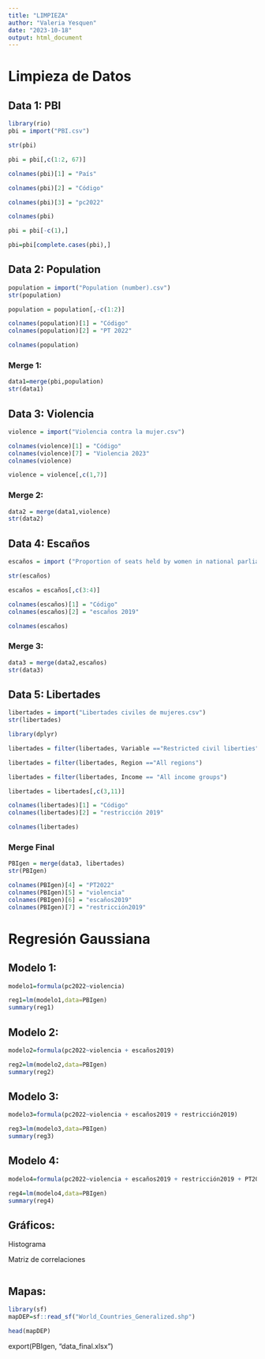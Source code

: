 ```yaml
---
title: "LIMPIEZA"
author: "Valeria Yesquen"
date: "2023-10-18"
output: html_document
---
```


# Limpieza de Datos

## Data 1: PBI

```r
library(rio)
pbi = import("PBI.csv")
```

```r
str(pbi)
```

```r
pbi = pbi[,c(1:2, 67)]
```

```r
colnames(pbi)[1] = "País"

colnames(pbi)[2] = "Código"

colnames(pbi)[3] = "pc2022"

colnames(pbi)
```

```r
pbi = pbi[-c(1),]
```

```r
pbi=pbi[complete.cases(pbi),]
```

## Data 2: Population

```r
population = import("Population (number).csv")
str(population)
```

```r
population = population[,-c(1:2)]
```

```r
colnames(population)[1] = "Código"
colnames(population)[2] = "PT 2022"

colnames(population)
```

### Merge 1:

```r
data1=merge(pbi,population)
str(data1)
```

## Data 3: Violencia

```r
violence = import("Violencia contra la mujer.csv")
```

```r
colnames(violence)[1] = "Código"
colnames(violence)[7] = "Violencia 2023"
colnames(violence) 
```

```r
violence = violence[,c(1,7)]
```

### Merge 2:

```r
data2 = merge(data1,violence)
str(data2)
```

## Data 4: Escaños

```r
escaños = import ("Proportion of seats held by women in national parliaments (%).csv")
```

```r
str(escaños)
```

```r
escaños = escaños[,c(3:4)]
```

```r
colnames(escaños)[1] = "Código"
colnames(escaños)[2] = "escaños 2019"

colnames(escaños)
```

### Merge 3:

```r
data3 = merge(data2,escaños)
str(data3)
```

## Data 5: Libertades

```r
libertades = import("Libertades civiles de mujeres.csv")
str(libertades)
```

```r
library(dplyr)
```

```r
libertades = filter(libertades, Variable =="Restricted civil liberties")
```

```r
libertades = filter(libertades, Region =="All regions")
```

```r
libertades = filter(libertades, Income == "All income groups")
```

```r
libertades = libertades[,c(3,11)]
```

```r
colnames(libertades)[1] = "Código"
colnames(libertades)[2] = "restricción 2019"

colnames(libertades)
```

### Merge Final

```r
PBIgen = merge(data3, libertades)
str(PBIgen)
```

```r
colnames(PBIgen)[4] = "PT2022"
colnames(PBIgen)[5] = "violencia"
colnames(PBIgen)[6] = "escaños2019"
colnames(PBIgen)[7] = "restricción2019"
```

# Regresión Gaussiana

## Modelo 1:

```r
modelo1=formula(pc2022~violencia)

reg1=lm(modelo1,data=PBIgen)
summary(reg1)
```

## Modelo 2:

```r
modelo2=formula(pc2022~violencia + escaños2019)

reg2=lm(modelo2,data=PBIgen)
summary(reg2)
```

## Modelo 3:

```r
modelo3=formula(pc2022~violencia + escaños2019 + restricción2019)

reg3=lm(modelo3,data=PBIgen)
summary(reg3)
```

## Modelo 4:

```r
modelo4=formula(pc2022~violencia + escaños2019 + restricción2019 + PT2022)

reg4=lm(modelo4,data=PBIgen)
summary(reg4)
```

## Gráficos:

Histograma

Matriz de correlaciones

```r

```

## Mapas:

```r
library(sf)
mapDEP=sf::read_sf("World_Countries_Generalized.shp")
```

```r
head(mapDEP)
```

export(PBIgen, "data_final.xlsx")

